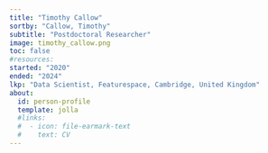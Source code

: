 ```yaml
---
title: "Timothy Callow"
sortby: "Callow, Timothy"
subtitle: "Postdoctoral Researcher"
image: timothy_callow.png
toc: false
#resources: 
started: "2020"
ended: "2024"
lkp: "Data Scientist, Featurespace, Cambridge, United Kingdom"
about:
  id: person-profile
  template: jolla
  #links:
  #  - icon: file-earmark-text
  #    text: CV
---
```


:::{#person-profile}
:::

<!---
## Biography
## Experience
## Education
-->
